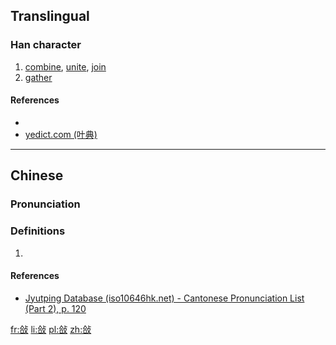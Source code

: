 {{also|合}}
==Translingual==

===Han character===
{{Han char|rn=66|rad=攴|as=06|sn=10|four=81647|canj=ORYE|ids=⿰合攴}}

# [[combine]], [[unite]], [[join]]
# [[gather]]

====References====
* {{Han ref|kx=0470.080|dkj=13173|dj=0820.140|hdz=21456.050|uh=6546|ud=25926|bh=D1CE|bd=53710}}
* [http://yedict.com/htm/65/6546.htm yedict.com (叶典)]

----

==Chinese==
{{zh-forms}}

===Pronunciation===
{{zh-pron
|m=hé
|c=gap3,hap6
|h=
|md=
|mn=
|w=
|mc=
|oc=
|cat=n
}}

===Definitions===
{{zh-hanzi}}

# {{rfdef|lang=zh}}

====References====
* [http://www.iso10646hk.net/jp/document/download.jsp Jyutping Database (iso10646hk.net) - Cantonese Pronunciation List (Part 2), p. 120]

[[fr:敆]]
[[li:敆]]
[[pl:敆]]
[[zh:敆]]